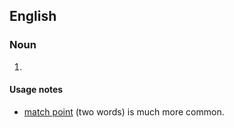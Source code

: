 {{also|match point}}

==English==

===Noun===
{{en-noun}}

# {{alternative spelling of|match point|lang=en}}

====Usage notes====
* [[match point]] (two words) is much more common.